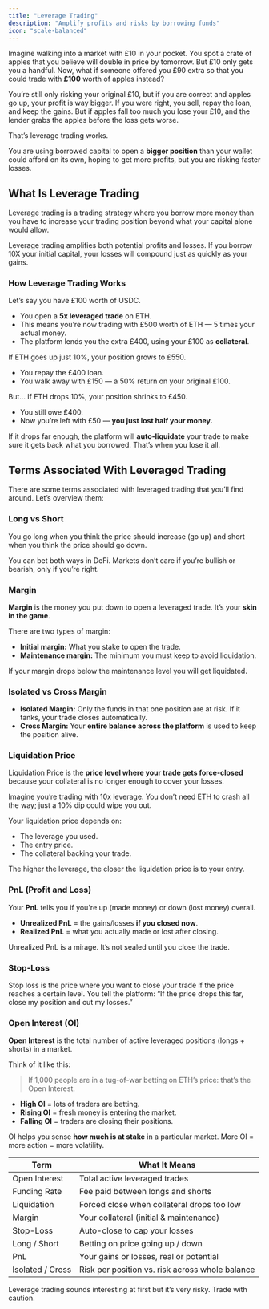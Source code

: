 ```yaml
---
title: "Leverage Trading"
description: "Amplify profits and risks by borrowing funds"
icon: "scale-balanced"
---
```


Imagine walking into a market with £10 in your pocket. You spot a crate of apples that you believe will double in price by tomorrow. But £10 only gets you a handful. Now, what if someone offered you £90 extra so that you could trade with **£100** worth of apples instead?

You’re still only risking your original £10, but if you are correct and apples go up, your profit is way bigger. If you were right, you sell, repay the loan, and keep the gains. But if apples fall too much you lose your £10, and the lender grabs the apples before the loss gets worse.

That’s leverage trading works.

You are using borrowed capital to open a **bigger position** than your wallet could afford on its own, hoping to get more profits, but you are risking faster losses.

## What Is Leverage Trading

Leverage trading is a trading strategy where you borrow more money than you have to increase your trading position beyond what your capital alone would allow. 

Leverage trading amplifies both potential profits and losses. If you borrow 10X your initial capital, your losses will compound just as quickly as your gains. 

### How Leverage Trading Works

Let’s say you have £100 worth of USDC.

- You open a **5x leveraged trade** on ETH.
- This means you’re now trading with £500 worth of ETH — 5 times your actual money.
- The platform lends you the extra £400, using your £100 as **collateral**.

If ETH goes up just 10%, your position grows to £550.

- You repay the £400 loan.
- You walk away with £150 — a 50% return on your original £100.

But… If ETH drops 10%, your position shrinks to £450.

- You still owe £400.
- Now you’re left with £50 — **you just lost half your money.**

If it drops far enough, the platform will **auto-liquidate** your trade to make sure it gets back what you borrowed. That’s when you lose it all. 

## Terms Associated With Leveraged Trading

There are some terms associated with leveraged trading that you’ll find around. Let’s overview them:

### Long vs Short

You go long when you think the price should increase (go up) and short when you think the price should go down.

You can bet both ways in DeFi. Markets don’t care if you’re bullish or bearish, only if you’re right.

### Margin

**Margin** is the money you put down to open a leveraged trade. It’s your **skin in the game**.

There are two types of margin:

- **Initial margin:** What you stake to open the trade.
- **Maintenance margin:** The minimum you must keep to avoid liquidation.

If your margin drops below the maintenance level you will get liquidated.

### Isolated vs Cross Margin

- **Isolated Margin:** Only the funds in that one position are at risk. If it tanks, your trade closes automatically.
- **Cross Margin:** Your **entire balance across the platform** is used to keep the position alive.

### Liquidation Price

Liquidation Price is the **price level where your trade gets force-closed** because your collateral is no longer enough to cover your losses.

Imagine you’re trading with 10x leverage. You don’t need ETH to crash all the way; just a 10% dip could wipe you out.

Your liquidation price depends on:

- The leverage you used.
- The entry price.
- The collateral backing your trade.

The higher the leverage, the closer the liquidation price is to your entry.

### PnL (Profit and Loss)

Your **PnL** tells you if you're up (made money) or down (lost money) overall.

- **Unrealized PnL** = the gains/losses **if you closed now**.
- **Realized PnL** = what you actually made or lost after closing.

Unrealized PnL is a mirage. It’s not sealed until you close the trade.

### Stop-Loss

Stop loss is the price where you want to close your trade if the price reaches a certain level. You tell the platform: “If the price drops this far, close my position and cut my losses.”

### Open Interest (OI)

**Open Interest** is the total number of active leveraged positions (longs + shorts) in a market.

Think of it like this:

> If 1,000 people are in a tug-of-war betting on ETH’s price: that’s the Open Interest.
> 

- **High OI** = lots of traders are betting.
- **Rising OI** = fresh money is entering the market.
- **Falling OI** = traders are closing their positions.

OI helps you sense **how much is at stake** in a particular market. More OI = more action = more volatility.

| Term | What It Means |
| --- | --- |
| Open Interest | Total active leveraged trades |
| Funding Rate | Fee paid between longs and shorts |
| Liquidation | Forced close when collateral drops too low |
| Margin | Your collateral (initial & maintenance) |
| Stop-Loss | Auto-close to cap your losses |
| Long / Short | Betting on price going up / down |
| PnL | Your gains or losses, real or potential |
| Isolated / Cross | Risk per position vs. risk across whole balance |

Leverage trading sounds interesting at first but it’s very risky. Trade with caution.